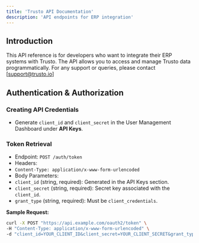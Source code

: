 ```yaml
---
title: 'Trusto API Documentation'
description: 'API endpoints for ERP integration'
---
```

## Introduction
This API reference is for developers who want to integrate their ERP systems with Trusto. The API allows you to access and manage Trusto data programmatically.
For any support or queries, please contact [support@trusto.io]


## Authentication & Authorization

### Creating API Credentials
- Generate `client_id` and `client_secret` in the User Management Dashboard under **API Keys**.

### Token Retrieval
- Endpoint: `POST /auth/token`
- Headers:
- `Content-Type: application/x-www-form-urlencoded`
- Body Parameters:
- `client_id` (string, required): Generated in the API Keys section.
- `client_secret` (string, required): Secret key associated with the `client_id`.
- `grant_type` (string, required): Must be `client_credentials`.

**Sample Request:**
```bash
curl -X POST "https://api.example.com/oauth2/token" \
-H "Content-Type: application/x-www-form-urlencoded" \
-d "client_id=YOUR_CLIENT_ID&client_secret=YOUR_CLIENT_SECRET&grant_type=client_credentials"
